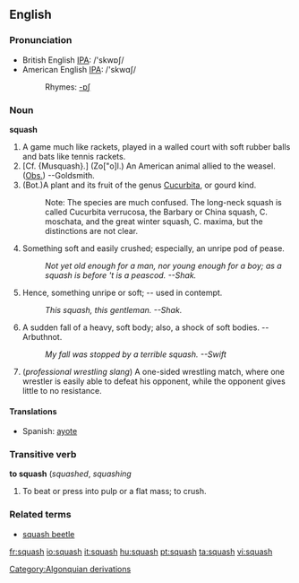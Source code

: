 ==English==
{{wikipedia}}
===Pronunciation===
*British English [[w:IPA|IPA]]: /'skwɒʃ/
*American English [[w:IPA|IPA]]: /'skwɑʃ/
*:Rhymes: [[Rhymes:English:-ɒʃ|-ɒʃ]]
===Noun===
'''squash'''

# A game much like rackets, played in a walled court with soft rubber balls and bats like tennis rackets.
# [Cf. {Musquash}.] (Zo["o]l.) An American animal allied to the weasel. ([[Obs.]]) --Goldsmith.
# (Bot.)A plant and its fruit of the genus [[Cucurbita]], or gourd kind.
#:Note: The species are much confused. The long-neck squash is called Cucurbita verrucosa, the Barbary or China squash, C. moschata, and the great winter squash, C. maxima, but the distinctions are not clear.
# Something soft and easily crushed; especially, an unripe pod of pease.
#:''Not yet old enough for a man, nor young enough for a boy; as a squash is before 't is a peascod. --Shak.''
# Hence, something unripe or soft; -- used in contempt.
#:''This squash, this gentleman. --Shak.''
# A sudden fall of a heavy, soft body; also, a shock of soft bodies. --Arbuthnot.
#:''My fall was stopped by a terrible squash. --Swift''
# (''professional wrestling slang'') A one-sided wrestling match, where one wrestler is easily able to defeat his opponent, while the opponent gives little to no resistance.

====Translations====
*Spanish: [[ayote]]

===Transitive verb===
'''to squash'''  (''squashed'', ''squashing''
# To beat or press into pulp or a flat mass; to crush.
[[Category:Algonquian derivations]]

===Related terms===
*[[squash beetle]]

[[fr:squash]]
[[io:squash]]
[[it:squash]]
[[hu:squash]]
[[pt:squash]]
[[ta:squash]]
[[vi:squash]]